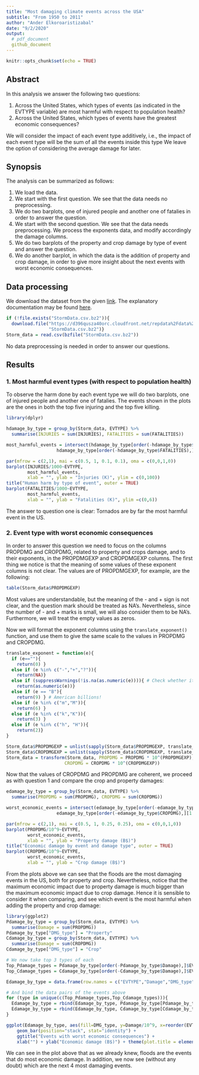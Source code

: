 ```yaml
---
title: "Most damaging climate events across the USA"
subtitle: "From 1950 to 2011"
author: "Ander Elkoroaristizabal"
date: "9/2/2020"
output:
  # pdf_document
  github_document
---
```


```r
knitr::opts_chunk$set(echo = TRUE)
```

## Abstract

In this analysis we answer the following two questions:

1. Across the United States, which types of events (as indicated in the EVTYPE variable) are most harmful with respect to population health?
2. Across the United States, which types of events have the greatest economic consequences?

We will consider the impact of each event type additively, 
i.e., the impact of each event type will be the sum of all the events inside this type 
We leave the option of considering the average damage for later. 

## Synopsis

The analysis can be summarized as follows:

1. We load the data.
2. We start with the first question. We see that the data needs no preprocessing. 
3. We do two barplots, one of injured people and another one of fatalies in order to answer the question.
4. We start with the second question. We see that the data needs preprocessing. We process the exponents data, and modify accordingly the damage columns.
5. We do two barplots of the property and crop damage by type of event and answer the question.
6. We do another barplot, in which the data is the addition of property and crop damage, in order to give more insight about the next events with worst economic consequences.

## Data processing

We download the dataset from the given 
[link](https://d396qusza40orc.cloudfront.net/repdata%2Fdata%2FStormData.csv.bz2). 
The explanatory documentation may be found [here](https://d396qusza40orc.cloudfront.net/repdata%2Fpeer2_doc%2Fpd01016005curr.pdf).

```r
if (!file.exists("StormData.csv.bz2")){
  download.file("https://d396qusza40orc.cloudfront.net/repdata%2Fdata%2FStormData.csv.bz2",
                "StormData.csv.bz2")}
Storm_data = read.csv(bzfile("StormData.csv.bz2"))
```

No data preprocessing is needed in order to answer our questions.

<!-- We next process the dataset.  -->
<!-- First we correct the BGN_DATE, BGN_TIME, END_DATE and END_time formatting,  -->
<!-- and add a new columns displaying date and time together. -->

<!-- ```{r Data_processing} -->
<!-- # Formatting of beggining dates & times -->
<!-- Storm_data$BGN_DATE = sapply(strsplit(Storm_data$BGN_DATE," "),`[`, 1) -->
<!-- Storm_data$BGN_TIME = paste(substr(Storm_data$BGN_TIME,1,2), -->
<!--                             substr(Storm_data$BGN_TIME,3,4), -->
<!--                             sep = ":") -->
<!-- Storm_data$BGN_DATETIME = with(Storm_data, paste(BGN_DATE, BGN_TIME)) -->
<!-- Storm_data$BGN_DATETIME = as.POSIXct(Storm_data$BGN_DATETIME,  -->
<!--                                      format = "%m/%d/%Y %H:%M") -->

<!-- # Formatting of ending dates & times -->
<!-- Storm_data$END_DATE = sapply(strsplit(Storm_data$END_DATE," "),`[`, 1) -->
<!-- Storm_data$END_TIME = substr(Storm_data$END_TIME,1,5) -->
<!-- Storm_data$END_DATETIME = with(Storm_data, paste(END_DATE, END_TIME)) -->
<!-- Storm_data$END_DATETIME = as.POSIXct(Storm_data$END_DATETIME,  -->
<!--                                      format = "%m/%d/%Y %H:%M") -->
<!-- ``` -->

## Results

### 1. Most harmful event types (with respect to population health)

To observe the harm done by each event type we will do two barplots, 
one of injured people and another one of fatalies. 
The events shown in the plots are the ones in both the top five injuring and the top five killing.

```r
library(dplyr)

hdamage_by_type = group_by(Storm_data, EVTYPE) %>% 
  summarise(INJURIES = sum(INJURIES), FATALITIES = sum(FATALITIES))

most_harmful_events = intersect(hdamage_by_type[order(-hdamage_by_type$INJURIES),][1:5,],
                   hdamage_by_type[order(-hdamage_by_type$FATALITIES),][1:5,])

par(mfrow = c(2,1), mai = c(0.5, 1, 0.1, 0.1), oma = c(0,0,1,0))
barplot(INJURIES/1000~EVTYPE, 
        most_harmful_events,
        xlab = "", ylab = "Injuries (K)", ylim = c(0,100))
title("Human harm by type of event", outer = TRUE)
barplot(FATALITIES/1000~EVTYPE, 
        most_harmful_events,
        xlab = "", ylab = "Fatalities (K)", ylim =c(0,6))
```

The answer to question one is clear: 
Tornados are by far the most harmful event in the US. 

### 2. Event type with worst economic consequences

In order to answer this question we need to focus on the columns PROPDMG and CROPDMG, 
related to property and crops damage, 
and to their exponents, 
in the PROPDMGEXP and CROPDMGEXP columns.
The first thing we notice is that the meaning of some values of these exponent columns is not clear. 
The values are of PROPDMGEXP, for example, are the following:

```r
table(Storm_data$PROPDMGEXP)
```

Most values are understandable, 
but the meaning of the - and + sign is not clear, 
and the question mark should be treated as NA's. 
Nevertheless, since the number of - and + marks is small, 
we will also consider them to be NA's. 
Furthermore, we will treat the empty values as zeros. 

Now we will format the exponent columns using the `translate_exponent()` function,
and use them to give the same scale to the values in PROPDMG and CROPDMG.

```r

translate_exponent = function(e){
  if (e==""){ 
    return(0) }
  else if (e %in% c("-","+","?")){
    return(NA)}
  else if (suppressWarnings(!is.na(as.numeric(e)))){ # Check whether it is a number
    return(as.numeric(e))}
  else if (e == "B"){ 
    return(9) } # American billions!
  else if (e %in% c("m","M")){
    return(6) }
  else if (e %in% c("k","K")){
    return(3) }
  else if (e %in% c("h", "H")){
    return(2)}
}

Storm_data$PROPDMGEXP = unlist(sapply(Storm_data$PROPDMGEXP, translate_exponent))
Storm_data$CROPDMGEXP = unlist(sapply(Storm_data$CROPDMGEXP, translate_exponent))
Storm_data = transform(Storm_data, PROPDMG = PROPDMG * 10^(PROPDMGEXP),
                      CROPDMG = CROPDMG * 10^(CROPDMGEXP))
```

Now that the values of CROPDMG and PROPDMG are coherent, 
we proceed as with question 1 and compare the crop and property damages:

```r

edamage_by_type = group_by(Storm_data, EVTYPE) %>% 
  summarise(PROPDMG = sum(PROPDMG), CROPDMG = sum(CROPDMG))

worst_economic_events = intersect(edamage_by_type[order(-edamage_by_type$PROPDMG),][1:10,],
                   edamage_by_type[order(-edamage_by_type$CROPDMG),][1:10,])

par(mfrow = c(2,1), mai = c(0.5, 1, 0.25, 0.25), oma = c(0,0,1,0))
barplot(PROPDMG/10^9~EVTYPE, 
        worst_economic_events,
        xlab = "", ylab = "Property damage (B$)")
title("Economic damage by event and damage type", outer = TRUE)
barplot(CROPDMG/10^9~EVTYPE, 
        worst_economic_events,
        xlab = "", ylab = "Crop damage (B$)")
```

From the plots above we can see that the floods are the most damaging events in the US, 
both for property and crop. 
Nevertheless, notice that the maximum economic impact due to property damage is much bigger than the maximum economic impact due to crop damage. 
Hence it is sensible to consider it when comparing, 
and see which event is the most harmful when adding the property and crop damage:

```r
library(ggplot2)
Pdamage_by_type = group_by(Storm_data, EVTYPE) %>% 
  summarise(Damage = sum(PROPDMG))
Pdamage_by_type["DMG_type"] = "Property"
Cdamage_by_type = group_by(Storm_data, EVTYPE) %>% 
  summarise(Damage = sum(CROPDMG))
Cdamage_by_type["DMG_type"] = "Crop"

# We now take top 3 types of each
Top_Pdamage_types = Pdamage_by_type[order(-Pdamage_by_type$Damage),]$EVTYPE[1:3]
Top_Cdamage_types = Cdamage_by_type[order(-Cdamage_by_type$Damage),]$EVTYPE[1:3]

Edamage_by_type = data.frame(row.names = c("EVTYPE","Damage","DMG_type"))

# And bind the data pairs of the events above
for (type in unique(c(Top_Pdamage_types,Top_Cdamage_types))){
  Edamage_by_type = rbind(Edamage_by_type, Pdamage_by_type[Pdamage_by_type$EVTYPE == type,])
  Edamage_by_type = rbind(Edamage_by_type, Cdamage_by_type[Cdamage_by_type$EVTYPE == type,])
}

ggplot(Edamage_by_type, aes(fill=DMG_type, y=Damage/10^9, x=reorder(EVTYPE,-Damage))) + 
    geom_bar(position="stack", stat="identity") + 
    ggtitle("Events with worst economic consequences") + 
    xlab("") + ylab("Economic damage (B$)") + theme(plot.title = element_text(hjust = 0.5))
```

We can see in the plot above that as we already knew, 
floods are the events that do most economic damage. 
In addition, 
we now see (without any doubt) which are the next 4 most damaging events.